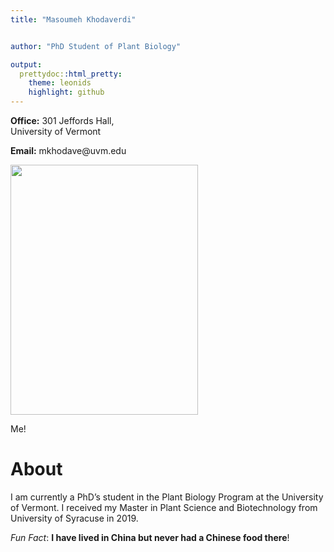 ```yaml
---
title: "Masoumeh Khodaverdi"


author: "PhD Student of Plant Biology"

output: 
  prettydoc::html_pretty:
    theme: leonids
    highlight: github
---
```

<p align="center">

**Office:** 301 Jeffords Hall, <br>
University of Vermont

    
**Email:** mkhodave@uvm.edu   

<img src="image.jpeg" width="300" height="400" />

Me!

# About

I am currently a PhD’s student in the Plant Biology Program at the University of Vermont. I received my Master  in Plant Science and Biotechnology from University of Syracuse in 2019.


*Fun Fact*: **I have lived in China but never had a Chinese food there**!

